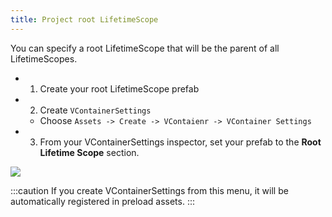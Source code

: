 ```yaml
---
title: Project root LifetimeScope
---
```


You can specify a root LifetimeScope that will be the parent of all LifetimeScopes.

- 1. Create your root LifetimeScope prefab
- 2. Create `VContainerSettings`
    - Choose `Assets -> Create -> VContaienr -> VContainer Settings`
- 3. From your VContainerSettings inspector, set your prefab to the **Root Lifetime Scope** section.

![](assets/screenshot_vcontainersettings_collapse.png)

:::caution
If you create VContainerSettings from this menu, it will be automatically registered in preload assets.
:::
